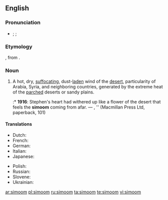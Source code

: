 ==English==
{{wikipedia}}

===Pronunciation===
* {{a|RP|US}} {{enPR|sĭmo͞omʹ}}; {{IPA|/sɪˈmuːm/}}; {{SAMPA|/sI"mu:m/}}

===Etymology===
{{etyl|ar}} {{term|سموم||hot wind|sc=Arab|lang=ar|tr=samūm}}, from {{term|سم||to poison|sc=Arab|lang=ar|tr=sámma}}.

===Noun===
{{en-noun}}

# A hot, dry, [[suffocating]], dust-[[laden]] wind of the [[desert]], particularity of Arabia, Syria, and neighboring countries, generated by the extreme heat of the [[parched]] deserts or sandy plains.
#:* '''1916''': Stephen's heart had withered up like a flower of the desert that feels the '''simoom''' coming from afar. — {{w|James Joyce}}, ''{{w|Portrait of the Artist as a Young Man}} (Macmillan Press Ltd, paperback, 101)

====Translations====
{{trans-top|hot, dry wind}}
* Dutch: {{t-|nl|samoen|m}}
* French: {{t+|fr|simoun|m}}
* German: {{t-|de|Samum|m}}
* Italian: {{t-|it|simun|m}}
* Japanese: {{t|ja|シムーン|tr=shimūn}}
{{trans-mid}}
* Polish: {{t-|pl|samum|m}}
* Russian: {{t-|ru|самум|m|tr=samúm}}
* Slovene: {{t-|sl|samum|m}}
* Ukrainian: {{t|uk|самум|m|xs=Ukrainian}}
{{trans-bottom}}

[[ar:simoom]]
[[pl:simoom]]
[[ru:simoom]]
[[ta:simoom]]
[[te:simoom]]
[[vi:simoom]]